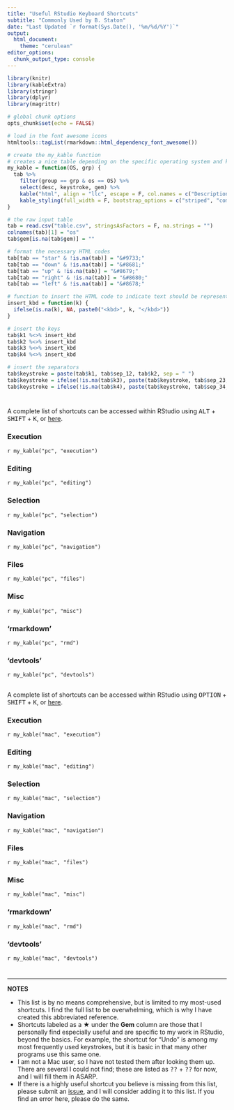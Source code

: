 ```yaml
---
title: "Useful RStudio Keyboard Shortcuts"
subtitle: "Commonly Used by B. Staton"
date: "Last Updated `r format(Sys.Date(), '%m/%d/%Y')`"
output: 
  html_document:
    theme: "cerulean"
editor_options: 
  chunk_output_type: console
---
```


```r
library(knitr)
library(kableExtra)
library(stringr)
library(dplyr)
library(magrittr)

# global chunk options
opts_chunk$set(echo = FALSE)

# load in the font awesome icons
htmltools::tagList(rmarkdown::html_dependency_font_awesome())

# create the my_kable function
# creates a nice table depending on the specific operating system and keystroke group
my_kable = function(OS, grp) {
  tab %>%
    filter(group == grp & os == OS) %>%
    select(desc, keystroke, gem) %>%
    kable("html", align = "llc", escape = F, col.names = c("Description", "Keystroke", 'Gem')) %>%
    kable_styling(full_width = F, bootstrap_options = c("striped", "compressed"))
}
```

```r
# the raw input table
tab = read.csv("table.csv", stringsAsFactors = F, na.strings = "")
colnames(tab)[1] = "os"
tab$gem[is.na(tab$gem)] = ""

# format the necessary HTML codes
tab[tab == "star" & !is.na(tab)] = "&#9733;"
tab[tab == "down" & !is.na(tab)] = "&#8681;"
tab[tab == "up" & !is.na(tab)] = "&#8679;"
tab[tab == "right" & !is.na(tab)] = "&#8680;"
tab[tab == "left" & !is.na(tab)] = "&#8678;"

# function to insert the HTML code to indicate text should be represented as a key
insert_kbd = function(k) {
  ifelse(is.na(k), NA, paste0("<kbd>", k, "</kbd>"))
}

# insert the keys
tab$k1 %<>% insert_kbd
tab$k2 %<>% insert_kbd
tab$k3 %<>% insert_kbd
tab$k4 %<>% insert_kbd

# insert the separators
tab$keystroke = paste(tab$k1, tab$sep_12, tab$k2, sep = " ")
tab$keystroke = ifelse(!is.na(tab$k3), paste(tab$keystroke, tab$sep_23, tab$k3, sep = " "), tab$keystroke)
tab$keystroke = ifelse(!is.na(tab$k4), paste(tab$keystroke, tab$sep_34, tab$k4, sep = " "), tab$keystroke)
```

# {.tabset .tabset-fade .tabset-pills}

## <i class="fa fa-windows"></i> {.tabset .tabset-fade .tabset-pills}

A complete list of shortcuts can be accessed within RStudio using <kbd>ALT</kbd> + <kbd>SHIFT</kbd> + <kbd>K</kbd>, or [here](https://support.rstudio.com/hc/en-us/articles/200711853-Keyboard-Shortcuts){target="_blank"}.

### Execution

`r my_kable("pc", "execution")`

### Editing

`r my_kable("pc", "editing")`

### Selection

`r my_kable("pc", "selection")`

### Navigation

`r my_kable("pc", "navigation")`

### Files

`r my_kable("pc", "files")`

### Misc

`r my_kable("pc", "misc")`

### 'rmarkdown'

`r my_kable("pc", "rmd")`

### 'devtools'

`r my_kable("pc", "devtools")`

## <i class="fa fa-apple"></i> {.tabset .tabset-fade .tabset-pills}

A complete list of shortcuts can be accessed within RStudio using <kbd>OPTION</kbd> + <kbd>SHIFT</kbd> + <kbd>K</kbd>, or [here](https://support.rstudio.com/hc/en-us/articles/200711853-Keyboard-Shortcuts){target="_blank"}.

### Execution

`r my_kable("mac", "execution")`

### Editing

`r my_kable("mac", "editing")`

### Selection

`r my_kable("mac", "selection")`

### Navigation

`r my_kable("mac", "navigation")`

### Files

`r my_kable("mac", "files")`

### Misc

`r my_kable("mac", "misc")`

### 'rmarkdown'

`r my_kable("mac", "rmd")`

### 'devtools'

`r my_kable("mac", "devtools")`

#

---

**NOTES**

*  This list is by no means comprehensive, but is limited to my most-used shortcuts. I find the full list to be overwhelming, which is why I have created this abbreviated reference.
*  Shortcuts labeled as a &#9733; under the **Gem** column are those that I personally find especially useful and are specific to my work in RStudio, beyond the basics. For example, the shortcut for "Undo" is among my most frequently used keystrokes, but it is basic in that many other programs use this same one.
*  I am not a Mac user, so I have not tested them after looking them up. There are several I could not find; these are listed as <kbd>??</kbd> + <kbd>??</kbd> for now, and I will fill them in ASARP.
*  If there is a highly useful shortcut you believe is missing from this list, please submit an [issue](https://github.com/bstaton1/useful-keystrokes/issues){target="_blank"}, and I will consider adding it to this list. If you find an error here, please do the same.

